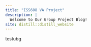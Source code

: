 ```yaml
---
title: "ISS608 VA Project"
description: |
  Welcome to Our Group Project Blog!
site: distill::distill_website
---
```


testubg